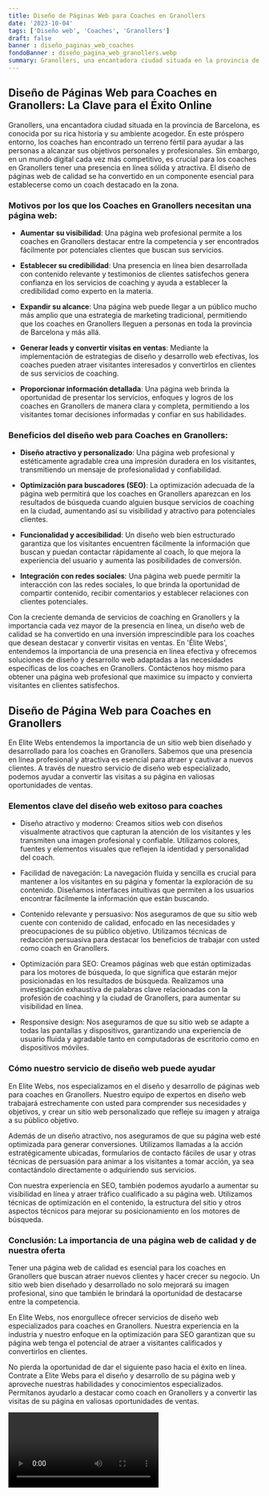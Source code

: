 ```yaml
---
title: Diseño de Páginas Web para Coaches en Granollers
date: '2023-10-04'
tags: ['Diseño web', 'Coaches', 'Granollers']
draft: false
banner : diseño_paginas_web_coaches
fondoBanner : diseño_pagina_web_granollers.webp
summary: Granollers, una encantadora ciudad situada en la provincia de Barcelona, es conocida por su rica historia y su ambiente acogedor. En este próspero entorno, los coaches han encontrado un terreno fértil para ayudar a las personas a alcanzar sus objetivos personales y profesionales. Sin embargo, en un mundo digital cada vez más competitivo, es crucial para los coaches en Granollers tener una presencia en línea sólida y atractiva. El diseño de páginas web de calidad se ha convertido en un componente esencial para establecerse como un coach destacado en la zona.
---
```


## Diseño de Páginas Web para Coaches en Granollers: La Clave para el Éxito Online

Granollers, una encantadora ciudad situada en la provincia de Barcelona, es conocida por su rica historia y su ambiente acogedor. En este próspero entorno, los coaches han encontrado un terreno fértil para ayudar a las personas a alcanzar sus objetivos personales y profesionales. Sin embargo, en un mundo digital cada vez más competitivo, es crucial para los coaches en Granollers tener una presencia en línea sólida y atractiva. El diseño de páginas web de calidad se ha convertido en un componente esencial para establecerse como un coach destacado en la zona.

### Motivos por los que los Coaches en Granollers necesitan una página web:

- **Aumentar su visibilidad**: Una página web profesional permite a los coaches en Granollers destacar entre la competencia y ser encontrados fácilmente por potenciales clientes que buscan sus servicios.

- **Establecer su credibilidad**: Una presencia en línea bien desarrollada con contenido relevante y testimonios de clientes satisfechos genera confianza en los servicios de coaching y ayuda a establecer la credibilidad como experto en la materia.

- **Expandir su alcance**: Una página web puede llegar a un público mucho más amplio que una estrategia de marketing tradicional, permitiendo que los coaches en Granollers lleguen a personas en toda la provincia de Barcelona y más allá.

- **Generar leads y convertir visitas en ventas**: Mediante la implementación de estrategias de diseño y desarrollo web efectivas, los coaches pueden atraer visitantes interesados y convertirlos en clientes de sus servicios de coaching.

- **Proporcionar información detallada**: Una página web brinda la oportunidad de presentar los servicios, enfoques y logros de los coaches en Granollers de manera clara y completa, permitiendo a los visitantes tomar decisiones informadas y confiar en sus habilidades.

### Beneficios del diseño web para Coaches en Granollers:

- **Diseño atractivo y personalizado**: Una página web profesional y estéticamente agradable crea una impresión duradera en los visitantes, transmitiendo un mensaje de profesionalidad y confiabilidad.

- **Optimización para buscadores (SEO)**: La optimización adecuada de la página web permitirá que los coaches en Granollers aparezcan en los resultados de búsqueda cuando alguien busque servicios de coaching en la ciudad, aumentando así su visibilidad y atractivo para potenciales clientes.

- **Funcionalidad y accesibilidad**: Un diseño web bien estructurado garantiza que los visitantes encuentren fácilmente la información que buscan y puedan contactar rápidamente al coach, lo que mejora la experiencia del usuario y aumenta las posibilidades de conversión.

- **Integración con redes sociales**: Una página web puede permitir la interacción con las redes sociales, lo que brinda la oportunidad de compartir contenido, recibir comentarios y establecer relaciones con clientes potenciales.

Con la creciente demanda de servicios de coaching en Granollers y la importancia cada vez mayor de la presencia en línea, un diseño web de calidad se ha convertido en una inversión imprescindible para los coaches que desean destacar y convertir visitas en ventas. En 'Élite Webs', entendemos la importancia de una presencia en línea efectiva y ofrecemos soluciones de diseño y desarrollo web adaptadas a las necesidades específicas de los coaches en Granollers. Contáctenos hoy mismo para obtener una página web profesional que maximice su impacto y convierta visitantes en clientes satisfechos.

<GifSeo />

<Cta />

## Diseño de Página Web para Coaches en Granollers

En Elite Webs entendemos la importancia de un sitio web bien diseñado y desarrollado para los coaches en Granollers. Sabemos que una presencia en línea profesional y atractiva es esencial para atraer y cautivar a nuevos clientes. A través de nuestro servicio de diseño web especializado, podemos ayudar a convertir las visitas a su página en valiosas oportunidades de ventas.

### Elementos clave del diseño web exitoso para coaches

- Diseño atractivo y moderno: Creamos sitios web con diseños visualmente atractivos que capturan la atención de los visitantes y les transmiten una imagen profesional y confiable. Utilizamos colores, fuentes y elementos visuales que reflejen la identidad y personalidad del coach.

- Facilidad de navegación: La navegación fluida y sencilla es crucial para mantener a los visitantes en su página y fomentar la exploración de su contenido. Diseñamos interfaces intuitivas que permiten a los usuarios encontrar fácilmente la información que están buscando.

- Contenido relevante y persuasivo: Nos aseguramos de que su sitio web cuente con contenido de calidad, enfocado en las necesidades y preocupaciones de su público objetivo. Utilizamos técnicas de redacción persuasiva para destacar los beneficios de trabajar con usted como coach en Granollers.

- Optimización para SEO: Creamos páginas web que están optimizadas para los motores de búsqueda, lo que significa que estarán mejor posicionadas en los resultados de búsqueda. Realizamos una investigación exhaustiva de palabras clave relacionadas con la profesión de coaching y la ciudad de Granollers, para aumentar su visibilidad en línea.

- Responsive design: Nos aseguramos de que su sitio web se adapte a todas las pantallas y dispositivos, garantizando una experiencia de usuario fluida y agradable tanto en computadoras de escritorio como en dispositivos móviles.

### Cómo nuestro servicio de diseño web puede ayudar

En Elite Webs, nos especializamos en el diseño y desarrollo de páginas web para coaches en Granollers. Nuestro equipo de expertos en diseño web trabajará estrechamente con usted para comprender sus necesidades y objetivos, y crear un sitio web personalizado que refleje su imagen y atraiga a su público objetivo.

Además de un diseño atractivo, nos aseguramos de que su página web esté optimizada para generar conversiones. Utilizamos llamadas a la acción estratégicamente ubicadas, formularios de contacto fáciles de usar y otras técnicas de persuasión para animar a los visitantes a tomar acción, ya sea contactándolo directamente o adquiriendo sus servicios.

Con nuestra experiencia en SEO, también podemos ayudarlo a aumentar su visibilidad en línea y atraer tráfico cualificado a su página web. Utilizamos técnicas de optimización en el contenido, la estructura del sitio y otros aspectos técnicos para mejorar su posicionamiento en los motores de búsqueda.

### Conclusión: La importancia de una página web de calidad y de nuestra oferta

Tener una página web de calidad es esencial para los coaches en Granollers que buscan atraer nuevos clientes y hacer crecer su negocio. Un sitio web bien diseñado y desarrollado no solo mejorará su imagen profesional, sino que también le brindará la oportunidad de destacarse entre la competencia.

En Elite Webs, nos enorgullece ofrecer servicios de diseño web especializados para coaches en Granollers. Nuestra experiencia en la industria y nuestro enfoque en la optimización para SEO garantizan que su página web tenga el potencial de atraer a visitantes calificados y convertirlos en clientes.

No pierda la oportunidad de dar el siguiente paso hacia el éxito en línea. Contrate a Elite Webs para el diseño y desarrollo de su página web y aproveche nuestras habilidades y conocimientos especializados. Permítanos ayudarlo a destacar como coach en Granollers y a convertir las visitas de su página en valiosas oportunidades de ventas.

<Video />

<CtaBot job='Coaches' city='Granollers'/>

<Gmaps query='Granollers+españa+maps' />